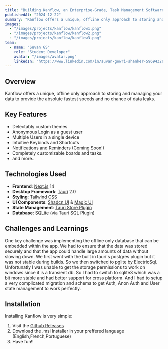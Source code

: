 ```yaml
---
title: "Building Kanflow, an Enterprise-Grade, Task Management Software. All in one place, even your data."
publishedAt: "2024-12-22"
summary: "Kanflow offers a unique, offline only approach to storing and managing your data to provide the absolute fastest speeds and no chance of data leaks. "
images:
  - "/images/projects/kanflow/kanflow1.png"
  - "/images/projects/kanflow/kanflow2.png"
  - "/images/projects/kanflow/kanflow3.png"
team:
  - name: "Suvan GS"
    role: "Student Developer"
    avatar: "/images/avatar.png"
    linkedIn: "https://www.linkedin.com/in/suvan-gowri-shanker-596943261/"
---
```


## Overview

Kanflow offers a unique, offline only approach to storing and managing your data to provide the absolute fastest speeds and no chance of data leaks. 

## Key Features

- Delectably custom themes
- Anonymous Login as a guest user
- Multiple Users in a single device
- Intuitive Keybinds and Shortcuts
- Notifications and Reminders (Coming Soon!)
- Completely customizable boards and tasks.
- and more..

## Technologies Used

- **Frontend**: [Next.js](https://nextjs.org/) 14
- **Desktop Framework**: [Tauri](https://tauri.studio/) 2.0
- **Styling**: [Tailwind CSS](https://tailwindcss.com/)
- **UI Components**: [Shadcn UI](https://shadcn.com/) & [Magic UI](https://magicui.design/)
- **State Management**: [Tauri Store Plugin](https://tauri.app/plugin/store/)
- **Database**: [SQLite](https://www.sqlite.org/) (via Tauri SQL Plugin)

## Challenges and Learnings

One key challenge was implementing the offline only database that can be embedded within the app. 
We had to ensure that the data was stored securely and that the app could handle large amounts of data without slowing down.
We first went with the built in tauri's postgres plugin but it was not stable during builds. 
So we then switched to pglite by ElectricSql. Unfortunatly I was unable to get the storage permissions to work on windows since it is a transient db. 
So I had to switch to sqlite3 which was a bit more stable and had better support for cross platform. And I had to setup a very complicated migration and schema to get Auth, Anon Auth and User state management to work perfectly.

## Installation

Installing Kanflow is very simple:
1) Visit the [Github Releases](https://github.com/greeenboi/kanflow2.0/releases/tag/v0.2.0)
2) Download the <InlineCode>.msi</InlineCode> Installer in your preffered language (English,French,Portuguese)
3) Have fun!!
